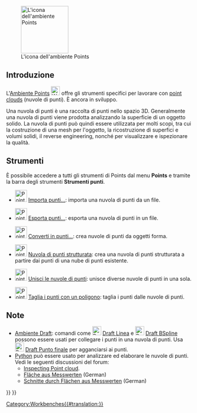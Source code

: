 <languages/>

{{Docnav/it
|[[PartDesign_Workbench/it|Ambiente PartDesign]]
|[[Reverse_Engineering_Workbench/it|Ambiente Reverse Engineering]]
|IconL=Workbench_PartDesign.svg
|IconR=Workbench_Reverse_Engineering.svg
}}

[[Image:Workbench_Points.svg|thumb|128px|L'icona dell'ambiente Points]]

{{TOCright}}

<span id="Introduction"></span>
==Introduzione==

L'[[Points_Workbench/it|Ambiente Points]] [[Image:Workbench_Points.svg|24px]] offre gli strumenti specifici per lavorare con [http://en.wikipedia.org/wiki/Point_cloud point clouds] (nuvole di punti). È ancora in sviluppo.

Una nuvola di punti è una raccolta di punti nello spazio 3D. Generalmente una nuvola di punti viene prodotta analizzando la superficie di un oggetto solido. La nuvola di punti può quindi essere utilizzata per molti scopi, tra cui la costruzione di una mesh per l'oggetto, la ricostruzione di superfici e volumi solidi, il reverse engineering, nonché per visualizzare e ispezionare la qualità.

<span id="Tools"></span>
==Strumenti==

È possibile accedere a tutti gli strumenti di Points dal menu '''Points''' e tramite la barra degli strumenti '''Strumenti punti'''.

* [[Image:Points_Import.svg|32px]] [[Points Import/it|Importa punti...]]: importa una nuvola di punti da un file.

* [[Image:Points_Export.svg|32px]] [[Points Export/it|Esporta punti...]]: esporta una nuvola di punti in un file.

* [[Image:Points_Convert.svg|32px]] [[Points_Convert/it|Converti in punti...]]: crea nuvole di punti da oggetti forma.

* [[Image:Points_Structure.svg|32px]] [[Points_Structure/it|Nuvola di punti strutturata]]: crea una nuvola di punti strutturata a partire dai punti di una nube di punti esistente.

* [[Image:Points_Merge.svg|32px]] [[Points_Merge/it|Unisci le nuvole di punti]]: unisce diverse nuvole di punti in una sola.

* [[Image:Points_PolyCut.svg|32px]] [[Points PolyCut/it|Taglia i punti con un poligono]]: taglia i punti dalle nuvole di punti.

<span id="Notes"></span>
==Note==

* [[Draft_Workbench/it|Ambiente Draft]]: comandi come [[Image:Draft_Line.svg|24px]] [[Draft_Line/it|Draft Linea]] e [[Image:Draft_BSpline.svg|24px]] [[Draft_BSpline/it|Draft BSpline]] possono essere usati per collegare i punti in una nuvola di punti. Usa [[Image:Draft_Snap_Endpoint.svg|24px]] [[Draft_Snap_Endpoint/it|Draft Punto finale]] per agganciarsi ai punti.
* [[Python]] può essere usato per analizzare ed elaborare le nuvole di punti. Vedi le seguenti discussioni del forum:
** [http://forum.freecadweb.org/viewtopic.php?f=3&t=16098 Inspecting Point cloud].
** [http://forum.freecadweb.org/viewtopic.php?f=13&t=15988 Fläche aus Messwerten] (German)
** [http://forum.freecadweb.org/viewtopic.php?f=13&t=16103 Schnitte durch Flächen aus Messwerten] (German)


{{Docnav/it
|[[PartDesign_Workbench/it|Ambiente PartDesign]]
|[[Reverse_Engineering_Workbench/it|Ambiente Reverse Engineering]]
|IconL=Workbench_PartDesign.svg
|IconR=Workbench_Reverse_Engineering.svg
}}

{{Points Tools navi{{#translation:}}}}
{{Userdocnavi{{#translation:}}}}
[[Category:Workbenches{{#translation:}}]]